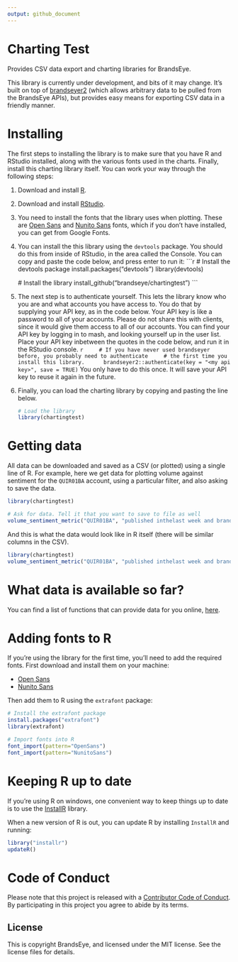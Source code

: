 ```yaml
---
output: github_document
---
```


<!-- README.md is generated from README.Rmd. Please edit that file -->

# Charting Test

Provides CSV data export and charting libraries for BrandsEye. 

This library is currently under development, and bits of it may change. It's 
built on top of [brandseyer2](https://brandseye.github.io/brandseyer2) (which
allows arbitrary data to be pulled from the BrandsEye APIs), but provides
easy means for exporting CSV data in a friendly manner.

# Installing

The first steps to installing the library is to make sure that you have R and RStudio installed, 
along with the various fonts used in the charts. Finally, install this charting library itself. 
You can work your way through the following steps:

1. Download and install [R](https://cran.rstudio.com/). 

1. Download and install [RStudio](https://www.rstudio.com/products/rstudio/download/).

1. You need to install the fonts that the library uses when plotting. These are [Open Sans](https://fonts.google.com/specimen/Open+Sans) 
and [Nunito Sans](https://fonts.google.com/specimen/Nunito+Sans) fonts, 
which if you don't have installed, you can get from Google Fonts.

1. You can install the this library using the `devtools` package. You should do this 
   from inside of RStudio, in the area called the Console. You can copy and paste
   the code below, and press enter to run it:
    ```r
    # Install the devtools package
    install.packages("devtools")
    library(devtools)
    
    # Install the library
    install_github("brandseye/chartingtest")
    ```
1. The next step is to authenticate yourself. This lets the library know who
   you are and what accounts you have access to. You do that by supplying your
   API key, as in the code below. Your API key is like a password to all of your
   accounts. Please do not share this with clients, since it would give them access to
   all of our accounts. You can find your API key by logging in to mash, and looking
   yourself up in the user list. Place your API key inbetween the quotes in the code below,
   and run it in the RStudio console.
    ```r
    # If you have never used brandseyer before, you probably need to authenticate
    # the first time you install this library. 
    brandseyer2::authenticate(key = "<my api key>", save = TRUE)
    ```
    You only have to do this once. It will save your API key to reuse it again in the future.

1. Finally, you can load the charting library by copying and pasting the line below. 

    ```r
    # Load the library
    library(chartingtest)
    ```

# Getting data

All data can be downloaded and saved as a CSV (or plotted) using a single line of R. For example,
here we get data for plotting volume against sentiment for the `QUIR01BA` account, using a particular
filter, and also asking to save the data. 

```r
library(chartingtest)
```

```r
# Ask for data. Tell it that you want to save to file as well
volume_sentiment_metric("QUIR01BA", "published inthelast week and brand isorchildof 10006", save = TRUE)
```

And this is what the data would look like in R itself (there will be similar columns in the CSV).

```r

library(chartingtest)
volume_sentiment_metric("QUIR01BA", "published inthelast week and brand isorchildof 10006")
```

# What data is available so far?

You can find a list of functions that can provide data for you online, [here](reference/index.html).

# Adding fonts to R

If you're using the library for the first time, you'll need to add the required fonts. First download and install them on your machine:

- [Open Sans](https://fonts.google.com/specimen/Open+Sans) 
- [Nunito Sans](https://fonts.google.com/specimen/Nunito+Sans)

Then add them to R using the `extrafont` package:

```r
# Install the extrafont package
install.packages("extrafont")
library(extrafont)

# Import fonts into R
font_import(pattern="OpenSans")
font_import(pattern="NunitoSans")
```

# Keeping R up to date

If you're using R on windows, one convenient way to keep things up to date is
to use the [InstallR](https://github.com/talgalili/installr) library. 

When a new version of R is out, you can update R by installing `InstallR`
and running:

```r
library("installr")
updateR()
```


# Code of Conduct

Please note that this project is released with a [Contributor Code of Conduct](CODE_OF_CONDUCT.md).
By participating in this project you agree to abide by its terms.

## License

This is copyright BrandsEye, and licensed under the MIT license. See
the license files for details.
